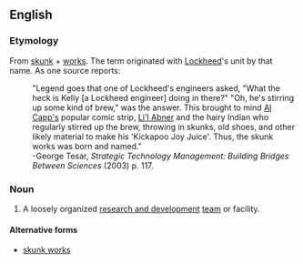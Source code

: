 {{also|skunk works}}

==English==

===Etymology===
From [[skunk]] + [[works]]. The term originated with [[w:Lockheed|Lockheed]]'s unit by that name. As one source reports:
: "Legend goes that one of Lockheed's engineers asked, "What the heck is Kelly [a Lockheed engineer] doing in there?" "Oh, he's stirring up some kind of brew," was the answer. This brought to mind [[w:Al Capp|Al Capp's]] popular comic strip, [[w:Li'l Abner|Li'l Abner]] and the hairy Indian who regularly stirred up the brew, throwing in skunks, old shoes, and other likely material to make his 'Kickapoo Joy Juice'. Thus, the skunk works was born and named."
: -George Tesar, ''Strategic Technology Management: Building Bridges Between Sciences'' (2003) p. 117.

===Noun===
{{en-noun|-}}
# A loosely organized [[research and development]] [[team]] or facility.

====Alternative forms====
* [[skunk works]]
